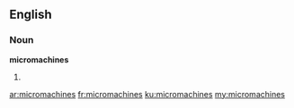 ==English==

===Noun===
'''micromachines'''

# {{plural of|[[micromachine]]}}

[[ar:micromachines]]
[[fr:micromachines]]
[[ku:micromachines]]
[[my:micromachines]]
